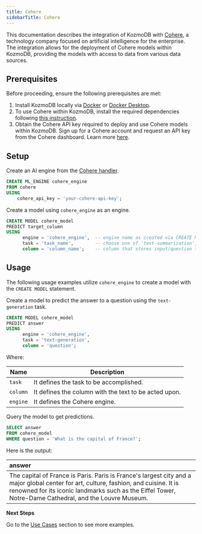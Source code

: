 ```yaml
---
title: Cohere
sidebarTitle: Cohere
---
```


This documentation describes the integration of KozmoDB with [Cohere](https://cohere.com/), a technology company focused on artificial intelligence for the enterprise.
The integration allows for the deployment of Cohere models within KozmoDB, providing the models with access to data from various data sources.

## Prerequisites

Before proceeding, ensure the following prerequisites are met:

1. Install KozmoDB locally via [Docker](https://docs.kozmodb.com/setup/self-hosted/docker) or [Docker Desktop](https://docs.kozmodb.com/setup/self-hosted/docker-desktop).
2. To use Cohere within KozmoDB, install the required dependencies following [this instruction](https://docs.kozmodb.com/setup/self-hosted/docker#install-dependencies).
3. Obtain the Cohere API key required to deploy and use Cohere models within KozmoDB. Sign up for a Cohere account and request an API key from the Cohere dashboard. Learn more [here](https://cohere.com/pricing).

## Setup

Create an AI engine from the [Cohere handler](https://github.com/digitranslab/kozmodb/tree/main/kozmodb/integrations/handlers/cohere_handler).

```sql
CREATE ML_ENGINE cohere_engine
FROM cohere
USING
    cohere_api_key = 'your-cohere-api-key';
```

Create a model using `cohere_engine` as an engine.

```sql
CREATE MODEL cohere_model
PREDICT target_column
USING
      engine = 'cohere_engine',  -- engine name as created via CREATE ML_ENGINE
      task = 'task_name',        -- choose one of 'text-summarization', 'text-generation'
      column = 'column_name';    -- column that stores input/question to the model
```

## Usage

The following usage examples utilize `cohere_engine` to create a model with the `CREATE MODEL` statement.

Create a model to predict the answer to a question using the `text-generation` task.

```sql
CREATE MODEL cohere_model
PREDICT answer
USING
      engine = 'cohere_engine',
      task = 'text-generation',
      column = 'question';
```

Where:

| Name              | Description                                                            |
|-------------------|------------------------------------------------------------------------|
| `task`            | It defines the task to be accomplished.                                |
| `column`          | It defines the column with the text to be acted upon.                  |
| `engine`          | It defines the Cohere engine.                                          |

Query the model to get predictions.

```sql
SELECT answer
FROM cohere_model
WHERE question = 'What is the capital of France?';
```

Here is the output:

| answer |
| :------ |
| The capital of France is Paris. Paris is France's largest city and a major global center for art, culture, fashion, and cuisine. It is renowned for its iconic landmarks such as the Eiffel Tower, Notre-Dame Cathedral, and the Louvre Museum. |

<Tip>

**Next Steps**

Go to the [Use Cases](https://docs.kozmodb.com/use-cases/overview) section to see more examples.
</Tip>
